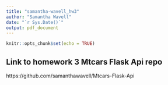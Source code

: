 ```yaml
---
title: "samantha-wavell_hw3"
author: "Samantha Wavell"
date: "`r Sys.Date()`"
output: pdf_document
---
```


```r
knitr::opts_chunk$set(echo = TRUE)
```

## Link to homework 3 Mtcars Flask Api repo

https://github.com/samanthawavell/Mtcars-Flask-Api

